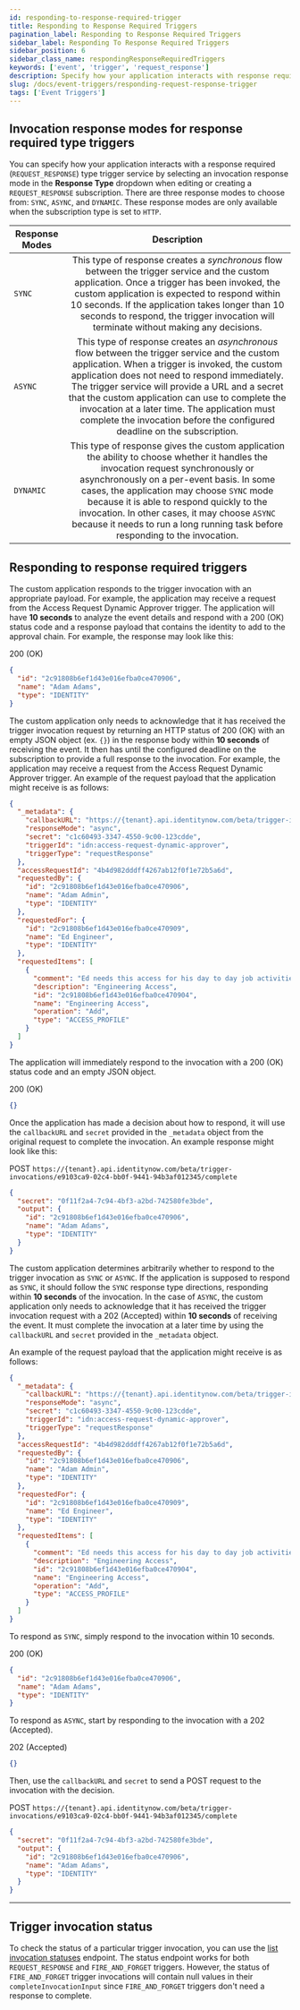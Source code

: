 ```yaml
---
id: responding-to-response-required-trigger
title: Responding to Response Required Triggers
pagination_label: Responding to Response Required Triggers
sidebar_label: Responding To Response Required Triggers
sidebar_position: 6
sidebar_class_name: respondingResponseRequiredTriggers
keywords: ['event', 'trigger', 'request_response']
description: Specify how your application interacts with response required type trigger services.
slug: /docs/event-triggers/responding-request-response-trigger
tags: ['Event Triggers']
---
```



## Invocation response modes for response required type triggers

You can specify how your application interacts with a response required (`REQUEST_RESPONSE`) type trigger service by selecting an invocation response mode in the **Response Type** dropdown when editing or creating a `REQUEST_RESPONSE` subscription. There are three response modes to choose from: `SYNC`, `ASYNC`, and `DYNAMIC`. These response modes are only available when the subscription type is set to `HTTP`.

| Response Modes | Description |
| --- | :-: |
| `SYNC` | This type of response creates a _synchronous_ flow between the trigger service and the custom application. Once a trigger has been invoked, the custom application is expected to respond within 10 seconds. If the application takes longer than 10 seconds to respond, the trigger invocation will terminate without making any decisions. |
| `ASYNC` | This type of response creates an _asynchronous_ flow between the trigger service and the custom application. When a trigger is invoked, the custom application does not need to respond immediately. The trigger service will provide a URL and a secret that the custom application can use to complete the invocation at a later time. The application must complete the invocation before the configured deadline on the subscription. |
| `DYNAMIC` | This type of response gives the custom application the ability to choose whether it handles the invocation request synchronously or asynchronously on a per-event basis. In some cases, the application may choose `SYNC` mode because it is able to respond quickly to the invocation. In other cases, it may choose `ASYNC` because it needs to run a long running task before responding to the invocation. |

## Responding to response required triggers

<Tabs>
  <TabItem value="sync" label="SYNC Response" default>

<!-- Uncomment this once the model definition links are fixed
The custom application responds to the trigger invocation with an appropriate payload. For example, the application may receive a request from the [Access Request Dynamic Approver](https://developer.sailpoint.com/apis/beta/#tag/Event-Trigger-Models) trigger. The application will have **10 seconds** to analyze the event details and respond with a 200 (OK) status code and a [response payload](https://developer.sailpoint.com/apis/beta/#section/Access-Request-Dynamic-Approver-Event-Trigger-Output) that contains the identity to add to the approval chain. -->

The custom application responds to the trigger invocation with an appropriate payload. For example, the application may receive a request from the Access Request Dynamic Approver trigger. The application will have **10 seconds** to analyze the event details and respond with a 200 (OK) status code and a response payload that contains the identity to add to the approval chain. For example, the response may look like this:

200 (OK)

```json
{
  "id": "2c91808b6ef1d43e016efba0ce470906",
  "name": "Adam Adams",
  "type": "IDENTITY"
}
```

  </TabItem>
  <TabItem value="async" label="ASYNC Respose">

<!-- Uncomment this once the model definition links are fixed
The custom application only needs to acknowledge that it has received the trigger invocation request by returning an HTTP status of 200 (OK) with an empty JSON object (ex. `{}`) in the response body within **10 seconds** of receiving the event. It then has until the configured deadline on the subscription to provide a full response to the invocation. For example, the application may receive a request from the [Access Request Dynamic Approver](https://developer.sailpoint.com/apis/beta/#tag/Event-Trigger-Models) trigger. An example of the request payload that the application might receive is as follows: -->

The custom application only needs to acknowledge that it has received the trigger invocation request by returning an HTTP status of 200 (OK) with an empty JSON object (ex. `{}`) in the response body within **10 seconds** of receiving the event. It then has until the configured deadline on the subscription to provide a full response to the invocation. For example, the application may receive a request from the Access Request Dynamic Approver trigger. An example of the request payload that the application might receive is as follows:

```json
{
  "_metadata": {
    "callbackURL": "https://{tenant}.api.identitynow.com/beta/trigger-invocations/e9103ca9-02c4-bb0f-9441-94b3af012345/complete",
    "responseMode": "async",
    "secret": "c1c60493-3347-4550-9c00-123cdde",
    "triggerId": "idn:access-request-dynamic-approver",
    "triggerType": "requestResponse"
  },
  "accessRequestId": "4b4d982dddff4267ab12f0f1e72b5a6d",
  "requestedBy": {
    "id": "2c91808b6ef1d43e016efba0ce470906",
    "name": "Adam Admin",
    "type": "IDENTITY"
  },
  "requestedFor": {
    "id": "2c91808b6ef1d43e016efba0ce470909",
    "name": "Ed Engineer",
    "type": "IDENTITY"
  },
  "requestedItems": [
    {
      "comment": "Ed needs this access for his day to day job activities",
      "description": "Engineering Access",
      "id": "2c91808b6ef1d43e016efba0ce470904",
      "name": "Engineering Access",
      "operation": "Add",
      "type": "ACCESS_PROFILE"
    }
  ]
}
```

The application will immediately respond to the invocation with a 200 (OK) status code and an empty JSON object.

200 (OK)

```json
{}
```

Once the application has made a decision about how to respond, it will use the `callbackURL` and `secret` provided in the `_metadata` object from the original request to complete the invocation. An example response might look like this:

POST `https://{tenant}.api.identitynow.com/beta/trigger-invocations/e9103ca9-02c4-bb0f-9441-94b3af012345/complete`

```json
{
  "secret": "0f11f2a4-7c94-4bf3-a2bd-742580fe3bde",
  "output": {
    "id": "2c91808b6ef1d43e016efba0ce470906",
    "name": "Adam Adams",
    "type": "IDENTITY"
  }
}
```

  </TabItem>
  <TabItem value="dynamic" label="DYNAMIC Response">

The custom application determines arbitrarily whether to respond to the trigger invocation as `SYNC` or `ASYNC`. If the application is supposed to respond as `SYNC`, it should follow the `SYNC` response type directions, responding within **10 seconds** of the invocation. In the case of `ASYNC`, the custom application only needs to acknowledge that it has received the trigger invocation request with a 202 (Accepted) within **10 seconds** of receiving the event. It must complete the invocation at a later time by using the `callbackURL` and `secret` provided in the `_metadata` object.

An example of the request payload that the application might receive is as follows:

```json
{
  "_metadata": {
    "callbackURL": "https://{tenant}.api.identitynow.com/beta/trigger-invocations/e9103ca9-02c4-bb0f-9441-94b3af012345/complete",
    "responseMode": "async",
    "secret": "c1c60493-3347-4550-9c00-123cdde",
    "triggerId": "idn:access-request-dynamic-approver",
    "triggerType": "requestResponse"
  },
  "accessRequestId": "4b4d982dddff4267ab12f0f1e72b5a6d",
  "requestedBy": {
    "id": "2c91808b6ef1d43e016efba0ce470906",
    "name": "Adam Admin",
    "type": "IDENTITY"
  },
  "requestedFor": {
    "id": "2c91808b6ef1d43e016efba0ce470909",
    "name": "Ed Engineer",
    "type": "IDENTITY"
  },
  "requestedItems": [
    {
      "comment": "Ed needs this access for his day to day job activities",
      "description": "Engineering Access",
      "id": "2c91808b6ef1d43e016efba0ce470904",
      "name": "Engineering Access",
      "operation": "Add",
      "type": "ACCESS_PROFILE"
    }
  ]
}
```

To respond as `SYNC`, simply respond to the invocation within 10 seconds.

200 (OK)

```json
{
  "id": "2c91808b6ef1d43e016efba0ce470906",
  "name": "Adam Adams",
  "type": "IDENTITY"
}
```

To respond as `ASYNC`, start by responding to the invocation with a 202 (Accepted).

202 (Accepted)

```json
{}
```

Then, use the `callbackURL` and `secret` to send a POST request to the invocation with the decision.

POST `https://{tenant}.api.identitynow.com/beta/trigger-invocations/e9103ca9-02c4-bb0f-9441-94b3af012345/complete`

```json
{
  "secret": "0f11f2a4-7c94-4bf3-a2bd-742580fe3bde",
  "output": {
    "id": "2c91808b6ef1d43e016efba0ce470906",
    "name": "Adam Adams",
    "type": "IDENTITY"
  }
}
```

  </TabItem>
</Tabs>

---

## Trigger invocation status

To check the status of a particular trigger invocation, you can use the [list invocation statuses](/idn/api/beta/list-trigger-invocation-status) endpoint. The status endpoint works for both `REQUEST_RESPONSE` and `FIRE_AND_FORGET` triggers. However, the status of `FIRE_AND_FORGET` trigger invocations will contain null values in their `completeInvocationInput` since `FIRE_AND_FORGET` triggers don't need a response to complete.
